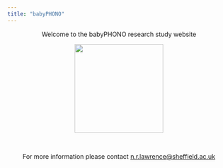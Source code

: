 ```yaml
---
title: "babyPHONO"
---
```


<div style="text-align: center;">

Welcome to the babyPHONO research study website

![](images/babyPHONO_logo_white.png){width=200px}

<br>

For more information please contact <n.r.lawrence@sheffield.ac.uk>

</div>

